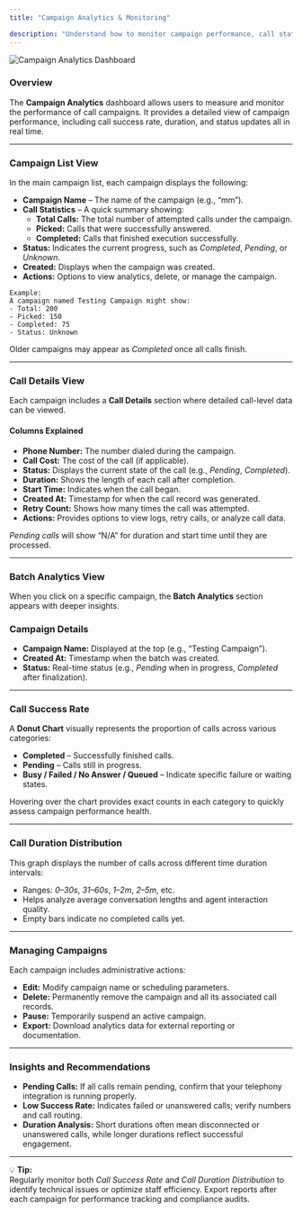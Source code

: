 ```yaml
---
title: "Campaign Analytics & Monitoring"

description: "Understand how to monitor campaign performance, call statistics, and track call-level details in real time."
---
```


![Campaign Analytics Dashboard](/images/analytics.png)

### Overview

The **Campaign Analytics** dashboard allows users to measure and monitor the performance of call campaigns. It provides a detailed view of campaign performance, including call success rate, duration, and status updates all in real time.

---

### Campaign List View

In the main campaign list, each campaign displays the following:

- **Campaign Name** – The name of the campaign (e.g., “mm”).
- **Call Statistics** – A quick summary showing:
  - **Total Calls:** The total number of attempted calls under the campaign.
  - **Picked:** Calls that were successfully answered.
  - **Completed:** Calls that finished execution successfully.
- **Status:** Indicates the current progress, such as *Completed*, *Pending*, or *Unknown*.
- **Created:** Displays when the campaign was created.
- **Actions:** Options to view analytics, delete, or manage the campaign.
```
Example:
A campaign named Testing Campaign might show:
- Total: 200 
- Picked: 150  
- Completed: 75  
- Status: Unknown  
```
Older campaigns may appear as *Completed* once all calls finish.

---

### Call Details View

Each campaign includes a **Call Details** section where detailed call-level data can be viewed.

#### Columns Explained

- **Phone Number:** The number dialed during the campaign.
- **Call Cost:** The cost of the call (if applicable).
- **Status:** Displays the current state of the call (e.g., *Pending*, *Completed*).
- **Duration:** Shows the length of each call after completion.
- **Start Time:** Indicates when the call began.
- **Created At:** Timestamp for when the call record was generated.
- **Retry Count:** Shows how many times the call was attempted.
- **Actions:** Provides options to view logs, retry calls, or analyze call data.

*Pending calls* will show “N/A” for duration and start time until they are processed.

---

### Batch Analytics View

When you click on a specific campaign, the **Batch Analytics** section appears with deeper insights.

### Campaign Details

- **Campaign Name:** Displayed at the top (e.g., “Testing Campaign”).
- **Created At:** Timestamp when the batch was created.
- **Status:** Real-time status (e.g., *Pending* when in progress, *Completed* after finalization).

---

### Call Success Rate

A **Donut Chart** visually represents the proportion of calls across various categories:
- **Completed** – Successfully finished calls.
- **Pending** – Calls still in progress.
- **Busy / Failed / No Answer / Queued** – Indicate specific failure or waiting states.

Hovering over the chart provides exact counts in each category to quickly assess campaign performance health.

---

### Call Duration Distribution

This graph displays the number of calls across different time duration intervals:
- Ranges: *0–30s*, *31–60s*, *1–2m*, *2–5m*, etc.
- Helps analyze average conversation lengths and agent interaction quality.
- Empty bars indicate no completed calls yet.

---

### Managing Campaigns

Each campaign includes administrative actions:
- **Edit:** Modify campaign name or scheduling parameters.
- **Delete:** Permanently remove the campaign and all its associated call records.
- **Pause:** Temporarily suspend an active campaign.
- **Export:** Download analytics data for external reporting or documentation.

---

### Insights and Recommendations

- **Pending Calls:** If all calls remain pending, confirm that your telephony integration is running properly.
- **Low Success Rate:** Indicates failed or unanswered calls; verify numbers and call routing.
- **Duration Analysis:** Short durations often mean disconnected or unanswered calls, while longer durations reflect successful engagement.

---

💡 **Tip:**  
Regularly monitor both *Call Success Rate* and *Call Duration Distribution* to identify technical issues or optimize staff efficiency. Export reports after each campaign for performance tracking and compliance audits.
